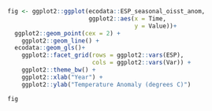 

```r

fig <- ggplot2::ggplot(ecodata::ESP_seasonal_oisst_anom,
                       ggplot2::aes(x = Time,
                                    y = Value))+
  ggplot2::geom_point(cex = 2) +
    ggplot2::geom_line() +
  ecodata::geom_gls()+
    ggplot2::facet_grid(rows = ggplot2::vars(ESP),
                        cols = ggplot2::vars(Var)) +
    ggplot2::theme_bw() +
    ggplot2::xlab("Year") +
    ggplot2::ylab("Temperature Anomaly (degrees C)")

fig

```

